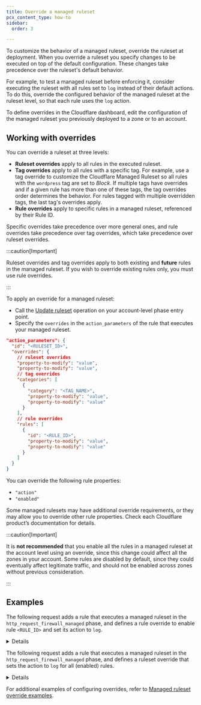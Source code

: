 ```yaml
---
title: Override a managed ruleset
pcx_content_type: how-to
sidebar:
  order: 3

---
```



To customize the behavior of a managed ruleset, override the ruleset at deployment. When you override a ruleset you specify changes to be executed on top of the default configuration. These changes take precedence over the ruleset's default behavior.

For example, to test a managed ruleset before enforcing it, consider executing the ruleset with all rules set to `log` instead of their default actions. To do this, override the configured behavior of the managed ruleset at the ruleset level, so that each rule uses the `log` action.

To define overrides in the Cloudflare dashboard, edit the configuration of the managed ruleset you previously deployed to a zone or to an account.

## Working with overrides

You can override a ruleset at three levels:

* **Ruleset overrides** apply to all rules in the executed ruleset.
* **Tag overrides** apply to all rules with a specific tag. For example, use a tag override to customize the Cloudflare Managed Ruleset so all rules with the `wordpress` tag are set to *Block*. If multiple tags have overrides and if a given rule has more than one of these tags, the tag overrides order determines the behavior. For rules tagged with multiple overridden tags, the last tag's overrides apply.
* **Rule overrides** apply to specific rules in a managed ruleset, referenced by their Rule ID.

Specific overrides take precedence over more general ones, and rule overrides take precedence over tag overrides, which take precedence over ruleset overrides.

:::caution[Important]


Ruleset overrides and tag overrides apply to both existing and **future** rules in the managed ruleset. If you wish to override existing rules only, you must use rule overrides.


:::

To apply an override for a managed ruleset:

* Call the [Update ruleset](/ruleset-engine/rulesets-api/update/) operation on your account-level phase entry point.
* Specify the `overrides` in the `action_parameters` of the rule that executes your managed ruleset.

```json
"action_parameters": {
  "id": "<RULESET_ID>",
  "overrides": {
    // ruleset overrides
    "property-to-modify": "value",
    "property-to-modify": "value",
    // tag overrides
    "categories": [
      {
        "category": "<TAG_NAME>",
        "property-to-modify": "value",
        "property-to-modify": "value"
      }
    ],
    // rule overrides
    "rules": [
      {
        "id": "<RULE_ID>",
        "property-to-modify": "value",
        "property-to-modify": "value"
      }
    ]
  }
}
```

You can override the following rule properties:

* `"action"`
* `"enabled"`

Some managed rulesets may have additional override requirements, or they may allow you to override other rule properties. Check each Cloudflare product’s documentation for details.

:::caution[Important]


It is **not recommended** that you enable all the rules in a managed ruleset at the account level using an override, since this change could affect all the zones in your account. Some rules are disabled by default, since they could eventually affect legitimate traffic, and should not be enabled across zones without previous consideration.


:::

## Examples

The following request adds a rule that executes a managed ruleset in the `http_request_firewall_managed` phase, and defines a rule override to enable rule `<RULE_ID>` and set its action to `log`.


<Details header="Example: Execute a managed ruleset with overrides in a phase at the zone level">

```bash
curl --request PUT \
https://api.cloudflare.com/client/v4/zones/{zone_id}/rulesets/phases/http_request_firewall_managed/entrypoint \
--header "Authorization: Bearer <API_TOKEN>" \
--header "Content-Type: application/json" \
--data '{
  "description": "Deploy managed ruleset, enabling a specific rule with log action",
  "rules": [
    {
      "action": "execute",
      "expression": "true",
      "action_parameters": {
        "id": "<MANAGED_RULESET_ID>",
        "overrides": {
          "rules": [
            {
              "id": "<RULE_ID>",
              "enabled": true,
              "action": "log"
            }
          ]
        }
      }
    }
  ]
}'
```


</Details>

The following request adds a rule that executes a managed ruleset in the `http_request_firewall_managed` phase, and defines a ruleset override that sets the action to `log` for all (enabled) rules.


<Details header="Example: Execute a managed ruleset with overrides in a phase at the account level">

```bash
curl --request PUT \
https://api.cloudflare.com/client/v4/accounts/{account_id}/rulesets/phases/http_request_firewall_managed/entrypoint \
--header "Authorization: Bearer <API_TOKEN>" \
--header "Content-Type: application/json" \
--data '{
  "description": "Deploy managed ruleset for example.com, overriding the rules action to log",
  "rules": [
    {
      "action": "execute",
      "expression": "(cf.zone.name eq \"example.com\") and cf.zone.plan eq \"ENT\"",
      "action_parameters": {
        "id": "<MANAGED_RULESET_ID>",
        "overrides": {
          "action": "log"
        }
      }
    }
  ]
}'
```


</Details>

For additional examples of configuring overrides, refer to [Managed ruleset override examples](/ruleset-engine/managed-rulesets/override-examples/).

